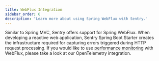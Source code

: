 ```yaml
---
title: WebFlux Integration
sidebar_order: 6
description: 'Learn more about using Spring WebFlux with Sentry.'
---
```


Similar to Spring MVC, Sentry offers support for Spring WebFlux. When developing a reactive web application, Sentry Spring Boot Starter creates the infrastructure required for capturing errors triggered during HTTP request processing. If you would like to use [performance monitoring](/product/performance/) with WebFlux, please take a look at our <PlatformLink to="/performance/instrumentation/opentelemetry/">OpenTelemetry integration</PlatformLink>.
